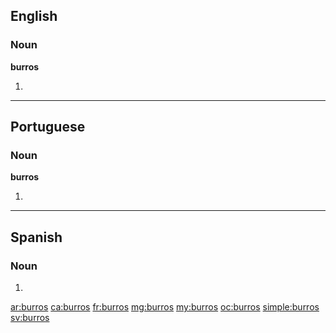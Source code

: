 ==English==

===Noun===
'''burros'''

# {{plural of|burro}}

----

==Portuguese==

===Noun===
'''burros''' {{m}}

# {{plural of|burro|lang=pt}}

----

==Spanish==

===Noun===
{{head|es|noun form|g=m|g2=p}}

# {{plural of|nocat=1|burro|lang=es}}

[[ar:burros]]
[[ca:burros]]
[[fr:burros]]
[[mg:burros]]
[[my:burros]]
[[oc:burros]]
[[simple:burros]]
[[sv:burros]]